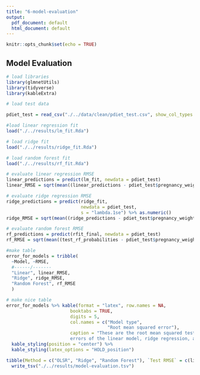 ```yaml
---
title: "6-model-evaluation"
output:
  pdf_document: default
  html_document: default
---
```


```r
knitr::opts_chunk$set(echo = TRUE)
```

## Model Evaluation

```r
# load libraries
library(glmnetUtils)
library(tidyverse)
library(kableExtra)
```

```r
# load test data 

pdiet_test = read_csv("./../data/clean/pdiet_test.csv", show_col_types = FALSE)

```

```r
#load linear regression fit
load("./../results/lm_fit.Rda")

# load ridge fit
load("./../results/ridge_fit.Rda")

# load random forest fit
load("./../results/rf_fit.Rda")


```

```r
# evaluate linear regression RMSE
linear_predictions = predict(lm_fit, newdata = pdiet_test)
linear_RMSE = sqrt(mean((linear_predictions - pdiet_test$pregnancy_weight_gain)^2))

# evaluate ridge regression RMSE
ridge_predictions = predict(ridge_fit, 
                            newdata = pdiet_test, 
                            s = "lambda.1se") %>% as.numeric()
ridge_RMSE = sqrt(mean((ridge_predictions - pdiet_test$pregnancy_weight_gain)^2))

# evaluate random forest RMSE
rf_predictions = predict(rfit_final, newdata = pdiet_test)
rf_RMSE = sqrt(mean((test_rf_probabilities - pdiet_test$pregnancy_weight_gain)^2))

#make table
error_for_models = tribble(
  ~Model, ~RMSE, 
  #------/------- 
  "Linear", linear_RMSE,
  "Ridge", ridge_RMSE,
  "Random Forest", rf_RMSE
  )

# make nice table
error_for_models %>% kable(format = "latex", row.names = NA, 
                        booktabs = TRUE,
                        digits = 5,
                        col.names = c("Model type", 
                                      "Root mean squared error"),
                        caption = "These are the root mean squared test 
                        errors of the linear model, ridge regression, and random forest") %>%
  kable_styling(position = "center") %>%
  kable_styling(latex_options = "HOLD_position")

tibble(Method = c("OLSR", "Ridge", "Random Forest"), `Test RMSE` = c(linear_RMSE, ridge_RMSE, rf_RMSE)) %>%
  write_tsv("./../results/model-evaluation.tsv")

```










